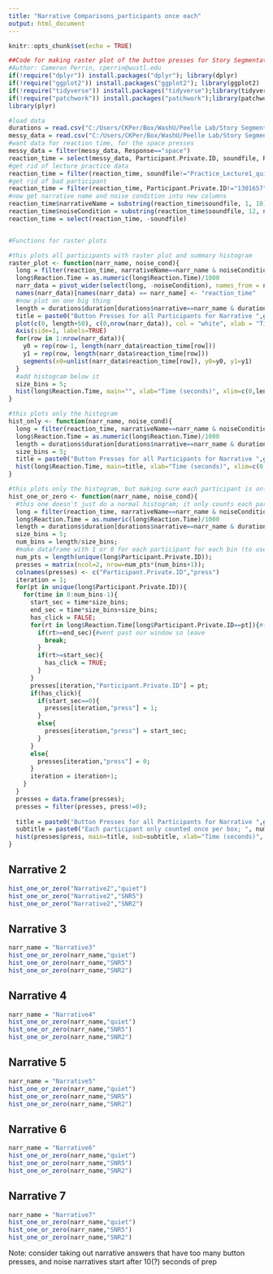 ```yaml
---
title: "Narrative Comparisons_participants once each"
output: html_document
---
```


```r
knitr::opts_chunk$set(echo = TRUE)
```


```r
##Code for making raster plot of the button presses for Story Segmentation, for multiple noise levels to compare. This uses soundfile instead of noiseCondition
#Author: Cameron Perrin, cperrin@wustl.edu
if(!require("dplyr")) install.packages("dplyr"); library(dplyr)
if(!require("ggplot2")) install.packages("ggplot2"); library(ggplot2)
if(!require("tidyverse")) install.packages("tidyverse");library(tidyverse)
if(!require("patchwork")) install.packages("patchwork");library(patchwork)
library(plyr)

#load data
durations = read.csv("C:/Users/CKPer/Box/WashU/Peelle Lab/Story Segmentation/Online Sona data/LISNstories_duration.csv")
messy_data = read.csv("C:/Users/CKPer/Box/WashU/Peelle Lab/Story Segmentation/Online Sona data/gorilla data_long version/data_exp_15568-v3_task-j2vq.csv")
#want data for reaction time, for the space presses
messy_data = filter(messy_data, Response=="space")
reaction_time = select(messy_data, Participant.Private.ID, soundfile, Reaction.Time) #reaction time should be in ms, from the start of the story
#get rid of lecture practice data
reaction_time = filter(reaction_time, soundfile!="Practice_Lecture1_quiet.mp3")
#get rid of bad participant
reaction_time = filter(reaction_time, Participant.Private.ID!="1301657")
#now get narrative name and noise condition into new columns
reaction_time$narrativeName = substring(reaction_time$soundfile, 1, 10)
reaction_time$noiseCondition = substring(reaction_time$soundfile, 12, nchar(reaction_time$soundfile)-4)
reaction_time = select(reaction_time, -soundfile)


#Functions for raster plots

#this plots all participants with raster plot and summary histogram
raster_plot <- function(narr_name, noise_cond){
  long = filter(reaction_time, narrativeName==narr_name & noiseCondition==noise_cond)
  long$Reaction.Time = as.numeric(long$Reaction.Time)/1000
  narr_data = pivot_wider(select(long, -noiseCondition), names_from = narrativeName, values_from = Reaction.Time, values_fn = list(Reaction.Time = list))
  names(narr_data)[names(narr_data) == narr_name] <- "reaction_time"
  #now plot on one big thing
  length = durations$duration[durations$narrative==narr_name & durations$noise.condition==noise_cond]
  title = paste0("Button Presses for all Participants for Narrative ",gsub("[[:alpha:]]", "", narr_name)," in ",noise_cond)
  plot(c(0, length+50), c(0,nrow(narr_data)), col = "white", xlab = "Time (seconds)", ylab = "", main = title, axes=FALSE)
  Axis(side=1, labels=TRUE)
  for(row in 1:nrow(narr_data)){
    y0 = rep(row-1, length(narr_data$reaction_time[row]))
    y1 = rep(row, length(narr_data$reaction_time[row]))
    segments(x0=unlist(narr_data$reaction_time[row]), y0=y0, y1=y1) 
  }
  #add histogram below it
  size_bins = 5;
  hist(long$Reaction.Time, main="", xlab="Time (seconds)", xlim=c(0,length+50), ylab="Button Presses", breaks=length/size_bins)
}

#this plots only the histogram
hist_only <- function(narr_name, noise_cond){
  long = filter(reaction_time, narrativeName==narr_name & noiseCondition==noise_cond)
  long$Reaction.Time = as.numeric(long$Reaction.Time)/1000
  length = durations$duration[durations$narrative==narr_name & durations$noise.condition==noise_cond]
  size_bins = 5;
  title = paste0("Button Presses for all Participants for Narrative ",gsub("[[:alpha:]]", "", narr_name)," in ",noise_cond)
  hist(long$Reaction.Time, main=title, xlab="Time (seconds)", xlim=c(0,length+50), breaks=length/size_bins)
}

#this plots only the histogram, but making sure each participant is only counted once in each box
hist_one_or_zero <- function(narr_name, noise_cond){
  #this one doesn't just do a normal histogram; it only counts each participant once
  long = filter(reaction_time, narrativeName==narr_name & noiseCondition==noise_cond)
  long$Reaction.Time = as.numeric(long$Reaction.Time)/1000
  length = durations$duration[durations$narrative==narr_name & durations$noise.condition==noise_cond]
  size_bins = 5;
  num_bins = length/size_bins;
  #make dataframe with 1 or 0 for each participant for each bin (to use in histogram)
  num_pts = length(unique(long$Participant.Private.ID));
  presses = matrix(ncol=2, nrow=num_pts*(num_bins+1));
  colnames(presses) <- c("Participant.Private.ID","press")
  iteration = 1;
  for(pt in unique(long$Participant.Private.ID)){
    for(time in 0:num_bins-1){
      start_sec = time*size_bins;
      end_sec = time*size_bins+size_bins;
      has_click = FALSE;
      for(rt in long$Reaction.Time[long$Participant.Private.ID==pt]){#this takes a lot of extra time :/
        if(rt>=end_sec){#went past our window so leave
          break;
        }
        if(rt>=start_sec){
          has_click = TRUE;
        }
      }
      presses[iteration,"Participant.Private.ID"] = pt;
      if(has_click){
        if(start_sec==0){
          presses[iteration,"press"] = 1;
        }
        else{
          presses[iteration,"press"] = start_sec;
        }
      }
      else{
        presses[iteration,"press"] = 0;
      }
      iteration = iteration+1;
    }
  }
  presses = data.frame(presses);
  presses = filter(presses, press!=0);
  
  title = paste0("Button Presses for all Participants for Narrative ",gsub("[[:alpha:]]", "", narr_name)," in ",noise_cond)
  subtitle = paste0("Each participant only counted once per box; ", num_pts, " participants total")
  hist(presses$press, main=title, sub=subtitle, xlab="Time (seconds)", xlim=c(0,length+50), breaks=num_bins)
}

```

## Narrative 2

```r
hist_one_or_zero("Narrative2","quiet")
hist_one_or_zero("Narrative2","SNR5")
hist_one_or_zero("Narrative2","SNR2")

```

## Narrative 3

```r
narr_name = "Narrative3"
hist_one_or_zero(narr_name,"quiet")
hist_one_or_zero(narr_name,"SNR5")
hist_one_or_zero(narr_name,"SNR2")

```

## Narrative 4

```r
narr_name = "Narrative4"
hist_one_or_zero(narr_name,"quiet")
hist_one_or_zero(narr_name,"SNR5")
hist_one_or_zero(narr_name,"SNR2")

```

## Narrative 5

```r
narr_name = "Narrative5"
hist_one_or_zero(narr_name,"quiet")
hist_one_or_zero(narr_name,"SNR5")
hist_one_or_zero(narr_name,"SNR2")

```

## Narrative 6

```r
narr_name = "Narrative6"
hist_one_or_zero(narr_name,"quiet")
hist_one_or_zero(narr_name,"SNR5")
hist_one_or_zero(narr_name,"SNR2")

```

## Narrative 7

```r
narr_name = "Narrative7"
hist_one_or_zero(narr_name,"quiet")
hist_one_or_zero(narr_name,"SNR5")
hist_one_or_zero(narr_name,"SNR2")

```


Note: consider taking out narrative answers that have too many button presses, and noise narratives start after 10(?) seconds of prep


